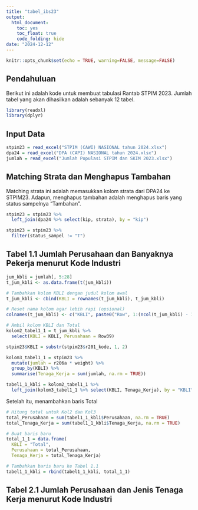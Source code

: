 ```yaml
---
title: "tabel_ibs23"
output: 
  html_document:
    toc: yes
    toc_float: true
    code_folding: hide
date: "2024-12-12"
---
```


```r
knitr::opts_chunk$set(echo = TRUE, warning=FALSE, message=FALSE)
```

## Pendahuluan

Berikut ini adalah kode untuk membuat tabulasi Rantab STPIM 2023. Jumlah tabel yang akan dihasilkan adalah sebanyak 12 tabel.

```r
library(readxl)
library(dplyr)
```

## Input Data

```r
stpim23 = read_excel("STPIM (CAWI) NASIONAL tahun 2024.xlsx")
dpa24 = read_excel("DPA (CAPI) NASIONAL tahun 2024.xlsx")
jumlah = read_excel("Jumlah Populasi STPIM dan SKIM 2023.xlsx")
```

## Matching Strata dan Menghapus Tambahan

Matching strata ini adalah memasukkan kolom strata dari DPA24 ke STPIM23. Adapun, menghapus tambahan adalah menghapus baris yang status sampelnya "Tambahan".

```r
stpim23 = stpim23 %>%
  left_join(dpa24 %>% select(kip, strata), by = "kip")
```

```r
stpim23 = stpim23 %>%
  filter(status_sampel != "T")
```

## Tabel 1.1 Jumlah Perusahaan dan Banyaknya Pekerja menurut Kode Industri

```r
jum_kbli = jumlah[, 5:28]
t_jum_kbli <- as.data.frame(t(jum_kbli))

# Tambahkan kolom KBLI dengan judul kolom awal
t_jum_kbli <- cbind(KBLI = rownames(t_jum_kbli), t_jum_kbli)

# Reset nama kolom agar lebih rapi (opsional)
colnames(t_jum_kbli) <- c("KBLI", paste0("Row", 1:(ncol(t_jum_kbli) - 1)))

# Ambil kolom KBLI dan Total
kolom2_tabel1_1 = t_jum_kbli %>%
  select(KBLI = KBLI, Perusahaan = Row39)
```

```r
stpim23$KBLI = substr(stpim23$r201_kode, 1, 2)

kolom3_tabel1_1 = stpim23 %>%
  mutate(jumlah = r206a * weight) %>% 
  group_by(KBLI) %>%                 
  summarise(Tenaga_Kerja = sum(jumlah, na.rm = TRUE))
```

```r
tabel1_1_kbli = kolom2_tabel1_1 %>%
  left_join(kolom3_tabel1_1 %>% select(KBLI, Tenaga_Kerja), by = "KBLI")
```

Setelah itu, menambahkan baris Total

```r
# Hitung total untuk Kol2 dan Kol3
total_Perusahaan = sum(tabel1_1_kbli$Perusahaan, na.rm = TRUE)
total_Tenaga_Kerja = sum(tabel1_1_kbli$Tenaga_Kerja, na.rm = TRUE)

# Buat baris baru
total_1_1 = data.frame(
  KBLI = "Total",
  Perusahaan = total_Perusahaan,
  Tenaga_Kerja = total_Tenaga_Kerja)

# Tambahkan baris baru ke Tabel 1.1
tabel1_1_kbli = rbind(tabel1_1_kbli, total_1_1)
```

## Tabel 2.1 Jumlah Perusahaan dan Jenis Tenaga Kerja menurut Kode Industri
